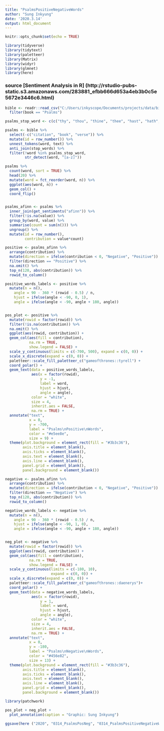 ```yaml
---
title: "PsalmsPositiveNegativeWords"
author: "Sung Inkyung"
date: '2020.3.14'
output: html_document
---
```


```r
knitr::opts_chunk$set(echo = TRUE)
```

```r
library(tidyverse)
library(tidytext)
library(paletteer)
library(Matrix)
library(widyr)
library(glmnet)
library(here)

```
### source [Sentiment Analysis in R] (http://rstudio-pubs-static.s3.amazonaws.com/283881_efbb666d653a4eb3b0c5e5672e3446c6.html)
```r
bible <- readr::read_csv("C:/Users/inkyscope/Documents/projects/data/bible_kjv_new.csv") %>% 
  filter(book == "Psalms")
```

```r
psalms_stop_word <- c(c("thy", "thou", "thine", "thee", "hast", "hath", "lord", "god", "ye", "yea"))

psalms <- bible %>% 
  select(-c("citation", "book", "verse")) %>% 
  mutate(id = row_number()) %>% 
  unnest_tokens(word, text) %>% 
  anti_join(stop_words) %>% 
  filter(!word %in% psalms_stop_word,
         str_detect(word, "[a-z]"))

psalms %>% 
  count(word, sort = TRUE) %>% 
  head(20) %>% 
  mutate(word = fct_reorder(word, n)) %>% 
  ggplot(aes(word, n)) +
  geom_col() +
  coord_flip()


psalms_afinn <- psalms %>% 
  inner_join(get_sentiments("afinn")) %>% 
  filter(!is.na(value)) %>% 
  group_by(word, value) %>% 
  summarise(count = sum(n())) %>% 
  ungroup() %>% 
  mutate(id = row_number(),
         contribution = value*count) 
```
```r
positive <- psalms_afinn %>% 
  arrange(contribution) %>% 
  mutate(direction = ifelse(contribution < 0, "Negative", "Positive")) %>% 
  filter(direction == "Positive") %>% 
  na.omit() %>% 
  top_n(120, abs(contribution)) %>% 
  rowid_to_column()

positive_words_labels <- positive %>%
  mutate(n = n(),
    angle = 90 - 360 * (rowid - 0.5) / n,
    hjust = ifelse(angle < -90, 0, 1),
    angle = ifelse(angle < -90, angle + 180, angle))


pos_plot <- positive %>% 
  mutate(rowid = factor(rowid)) %>% 
  filter(!is.na(contribution)) %>% 
  na.omit() %>% 
  ggplot(aes(rowid, contribution)) +
  geom_col(aes(fill = contribution), 
           na.rm = TRUE,
           show.legend = FALSE) +
  scale_y_continuous(limits = c(-700, 500), expand = c(0, 0)) +
  scale_x_discrete(expand = c(0, 0)) +
  paletteer::scale_fill_paletteer_c("gameofthrones::tyrell") +
  coord_polar() +
  geom_text(data = positive_words_labels,
            aes(x = factor(rowid),
                y = -1,
                label = word,
                hjust = hjust,
                angle = angle),
            color = "white",
            size = 4, 
            inherit.aes = FALSE,
            na.rm = TRUE) +
  annotate("text",
           x = 0,
           y = -700,
           label = "Psalms\nPositive\nWords",
           color = "#e5ee8e",
           size = 9) +
  theme(plot.background = element_rect(fill = "#3b3c36"),
        axis.title = element_blank(),
        axis.ticks = element_blank(),
        axis.text = element_blank(),
        axis.line = element_blank(),
        panel.grid = element_blank(),
        panel.background = element_blank())
```


```r
negative <- psalms_afinn %>% 
  arrange(contribution) %>% 
  mutate(direction = ifelse(contribution < 0, "Negative", "Positive")) %>% 
  filter(direction == "Negative") %>% 
  top_n(120, abs(contribution)) %>% 
  rowid_to_column()

negative_words_labels <- negative %>%
  mutate(n = n(),
    angle = 90 - 360 * (rowid - 0.5) / n,
    hjust = ifelse(angle < -90, 1, 0),
    angle = ifelse(angle < -90, angle + 180, angle))


neg_plot <- negative %>% 
  mutate(rowid = factor(rowid)) %>% 
  ggplot(aes(rowid, contribution)) +
  geom_col(aes(fill = contribution), 
           na.rm = TRUE,
           show.legend = FALSE) +
  scale_y_continuous(limits = c(-180, 10), 
                     expand = c(0, 0)) +
  scale_x_discrete(expand = c(0, 0)) +
  paletteer::scale_fill_paletteer_c("gameofthrones::daenerys")+
  coord_polar() +
  geom_text(data = negative_words_labels,
            aes(x = factor(rowid),
                y = 1,
                label = word,
                hjust = hjust,
                angle = angle),
            color = "white",
            size = 4, 
            inherit.aes = FALSE,
            na.rm = TRUE) +
  annotate("text",
           x = 0,
           y = -180,
           label = "Psalms\nNegative\nWords",
           color = "#456e82",
           size = 13) +
  theme(plot.background = element_rect(fill = "#3b3c36"),
        axis.title = element_blank(),
        axis.ticks = element_blank(),
        axis.text = element_blank(),
        axis.line = element_blank(),
        panel.grid = element_blank(),
        panel.background = element_blank())

```

```r
library(patchwork)

pos_plot + neg_plot +
  plot_annotation(caption = "Graphic: Sung Inkyung")

ggsave(here ("2020", "0314_PsalmsPosNeg", "0314_PsalmsPositiveNegativeWords.png"), width = 40, height = 40, units = "cm")
```


